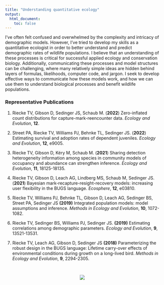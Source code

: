 ```yaml
---
title: "Understanding quantitative ecology"
output: 
  html_document:
    toc: false
---
```


I’ve often felt confused and overwhelmed by the complexity and intricacy of demographic models. However, I’ve tried to develop my skills as a quantitative ecologist in order to better understand and predict demographic rates of wildlife populations. I believe that an understanding of these processes is critical for successful applied ecology and conservation biology. Additionally, communicating these processes and model structures can be challenging, where many relatively simple ideas are hidden behind layers of formulas, likelihoods, computer code, and jargon. I seek to develop effective ways to communicate how these models work, and how we can use them to understand biological processes and benefit wildlife populations.



### Representative Publications
1. Riecke TV, Gibson D, Sedinger JS, Schaub M. (**2022**) Zero-inflated count distributions for capture-mark-reencounter data. *Ecology and Evolution*, **12**.

2. Street PA, Riecke TV, Williams PJ, Behnke TL, Sedinger JS. (**2022**) Estimating survival and adoption rates of dependent juveniles. *Ecology and Evolution*, **12**, e9005.

3. Riecke TV, Gibson D, Kéry M, Schaub M. (**2021**) Sharing detection heterogeneity information among species in community models of occupancy and abundance can strengthen inference. *Ecology and Evolution*, **11**, 18125-18135.

4. Riecke TV, Gibson D, Leach AG, Lindberg MS, Schaub M, Sedinger JS. (**2021**) Bayesian mark-recapture-resight-recovery models: increasing user flexibility in the BUGS language. *Ecosphere*, **12**, e03810.

5. Riecke TV, Williams PJ, Behnke TL, Gibson D, Leach AG, Sedinger BS, Street PA, Sedinger JS **(2019)** Integrated population models: model assumptions and inference. *Methods in Ecology and Evolution*, **10**, 1072-1082.

6. Riecke TV, Sedinger BS, Williams PJ, Sedinger JS. **(2019)** Estimating correlations among demographic parameters. *Ecology and Evolution*, **9**, 13521-13531.

7. Riecke TV, Leach AG, Gibson D, Sedinger JS **(2018)** Parameterizing the robust design in the BUGS language: Lifetime carry-over effects of environmental conditions during growth on a long-lived bird. *Methods in Ecology and Evolution*, **9**, 2294-2305.

\  

<center>
![](./images/IPM_figure.png)
</center>
